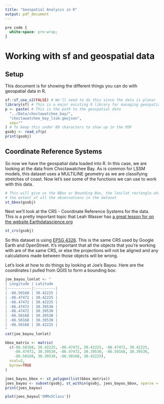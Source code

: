 ```yaml
---
title: "Geospatial Analysis in R"
output: pdf_document
---
```

```css
pre code {
  white-space: pre-wrap;
}
```
# Working with sf and geospatial data

## Setup 
This document is for showing the different things you can do with geospatial 
data in R.
```r
sf::sf_use_s2(FALSE) # We'll need to do this since the data is planar
library(sf) # This is a major existing R library for managing geospatial data 
p <- paste( # This is the path to the geospatial data 
  "../Data/choctawatchee_bay/", 
  "choctawatchee_bay_lssm.geojson", 
  sep=""
) # To keep this under 80 characters to show up in the PDF
gsobj <- read_sf(p)
print(gsobj)
```
## Coordinate Reference Systems
So now we have the geospatial data loaded into R. In this case, we are looking
at the data from Choctawatchee Bay. As is common for LSSM models, this dataset 
uses a MULTILINE geometry as we are classifying stretches of coast. Now let's 
see some of the functions we can use to work with this data.
```r
# This will give us the BBox or Bounding Box, the lon/lat rectangle which covers
# the extent of all the observations in the dataset
st_bbox(gsobj)
```
Next we'll look at the CRS - Coordinate Reference Systems for the data. This is 
a pretty important topic that Leah Wasser has [a great lesson for on the website
Earthdatascience.org](https://www.earthdatascience.org/courses/earth-analytics/spatial-data-r/intro-to-coordinate-reference-systems/)
```r
st_crs(gsobj)
```
So this dataset is using [EPSG 4326](https://epsg.io/4326). This is the same CRS
used by Google Earth and OpenStreet. It's important that all the objects that
you're working with are of the same CRS, or else the projections will not be 
aligned and any calculations made between those objects will be wrong.

Let's look at how to do things by looking at Joe's Bayou. Here are the 
coordinates I pulled from QGIS to form a bounding box:
```r
joe_bayou_lonlat <- "
| Longitude | Latitude
|-----------|:---------|
| -86.50168 | 30.42225 |	
| -86.47472	| 30.42225 |	
| -86.47472	| 30.42225 |	
| -86.47472	| 30.39530 |	
| -86.47472 | 30.39530 |
| -86.50168 | 30.39530 |
| -86.50168 | 30.39530 |
| -86.50168	| 30.42225 |
"
cat(joe_bayou_lonlat)
```
```r
bbox_matrix <- matrix(
  c(-86.50168, 30.42225, -86.47472, 30.42225, -86.47472, 30.42225, 
    -86.47472, 30.39530, -86.47472, 30.39530, -86.50168, 30.39530, 
    -86.50168, 30.39530, -86.50168, 30.42225), 
  ncol=2, 
  byrow=TRUE
)

joes_bayou_bbox <- st_polygon(list(bbox_matrix))
joes_bayou <- subset(gsobj, st_within(gsobj, joes_bayou_bbox, sparse = FALSE))
print(joes_bayou)
```

```r
plot(joes_bayou['SMMv5Class'])
```